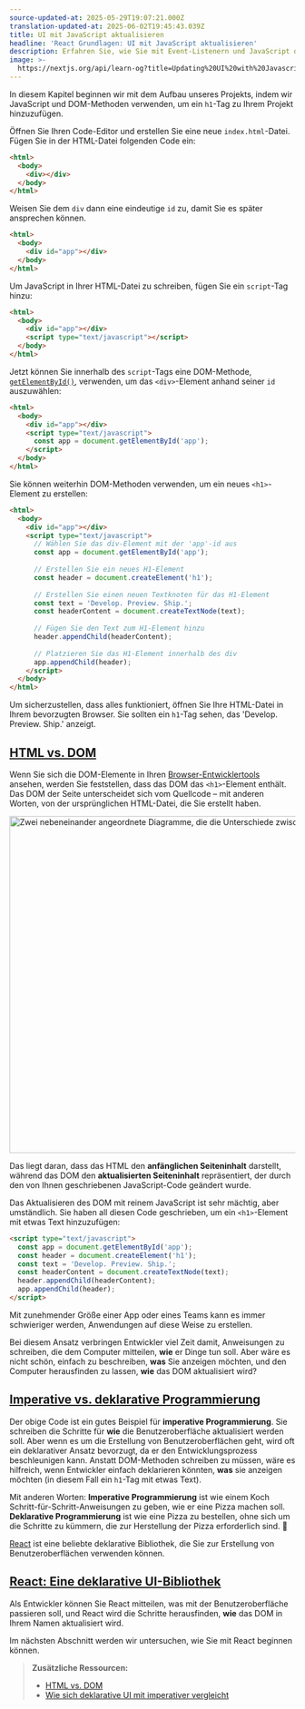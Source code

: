 ```yaml
---
source-updated-at: 2025-05-29T19:07:21.000Z
translation-updated-at: 2025-06-02T19:45:43.039Z
title: UI mit JavaScript aktualisieren
headline: 'React Grundlagen: UI mit JavaScript aktualisieren'
description: Erfahren Sie, wie Sie mit Event-Listenern und JavaScript die Benutzeroberfläche aktualisieren können.
image: >-
  https://nextjs.org/api/learn-og?title=Updating%20UI%20with%20Javascript&amp;chapter=3
---
```


In diesem Kapitel beginnen wir mit dem Aufbau unseres Projekts, indem wir JavaScript und DOM-Methoden verwenden, um ein `h1`-Tag zu Ihrem Projekt hinzuzufügen.

Öffnen Sie Ihren Code-Editor und erstellen Sie eine neue `index.html`-Datei. Fügen Sie in der HTML-Datei folgenden Code ein:

```html {1,2,3,4,5} filename="index.html"
<html>
  <body>
    <div></div>
  </body>
</html>
```

Weisen Sie dem `div` dann eine eindeutige `id` zu, damit Sie es später ansprechen können.

```html {3} filename="index.html"
<html>
  <body>
    <div id="app"></div>
  </body>
</html>
```

Um JavaScript in Ihrer HTML-Datei zu schreiben, fügen Sie ein `script`-Tag hinzu:

```html {4} filename="index.html"
<html>
  <body>
    <div id="app"></div>
    <script type="text/javascript"></script>
  </body>
</html>
```

Jetzt können Sie innerhalb des `script`-Tags eine DOM-Methode, [`getElementById()`](https://developer.mozilla.org/en-US/docs/Web/API/Document/getElementById), verwenden, um das `<div>`-Element anhand seiner `id` auszuwählen:

```html {5} filename="index.html"
<html>
  <body>
    <div id="app"></div>
    <script type="text/javascript">
      const app = document.getElementById('app');
    </script>
  </body>
</html>
```

Sie können weiterhin DOM-Methoden verwenden, um ein neues `<h1>`-Element zu erstellen:

```html {6,9,12,13,16,19} filename="index.html"
<html>
  <body>
    <div id="app"></div>
    <script type="text/javascript">
      // Wählen Sie das div-Element mit der 'app'-id aus
      const app = document.getElementById('app');
 
      // Erstellen Sie ein neues H1-Element
      const header = document.createElement('h1');
 
      // Erstellen Sie einen neuen Textknoten für das H1-Element
      const text = 'Develop. Preview. Ship.';
      const headerContent = document.createTextNode(text);
 
      // Fügen Sie den Text zum H1-Element hinzu
      header.appendChild(headerContent);
 
      // Platzieren Sie das H1-Element innerhalb des div
      app.appendChild(header);
    </script>
  </body>
</html>
```

Um sicherzustellen, dass alles funktioniert, öffnen Sie Ihre HTML-Datei in Ihrem bevorzugten Browser. Sie sollten ein `h1`-Tag sehen, das 'Develop. Preview. Ship.' anzeigt.

[HTML vs. DOM](#html-vs-the-dom)
------------------------------------

Wenn Sie sich die DOM-Elemente in Ihren [Browser-Entwicklertools](https://developer.mozilla.org/docs/Learn/Common_questions/Tools_and_setup/What_are_browser_developer_tools) ansehen, werden Sie feststellen, dass das DOM das `<h1>`-Element enthält. Das DOM der Seite unterscheidet sich vom Quellcode – mit anderen Worten, von der ursprünglichen HTML-Datei, die Sie erstellt haben.

<Image
  alt="Zwei nebeneinander angeordnete Diagramme, die die Unterschiede zwischen den gerenderten DOM-Elementen und dem Quellcode (HTML) zeigen"
  srcLight="https://h8DxKfmAPhn8O0p3.public.blob.vercel-storage.com/learn/light/learn-dom-and-source.png"
  srcDark="https://h8DxKfmAPhn8O0p3.public.blob.vercel-storage.com/learn/dark/learn-dom-and-source.png"
  width="1600"
  height="594"
/>

Das liegt daran, dass das HTML den **anfänglichen Seiteninhalt** darstellt, während das DOM den **aktualisierten Seiteninhalt** repräsentiert, der durch den von Ihnen geschriebenen JavaScript-Code geändert wurde.

Das Aktualisieren des DOM mit reinem JavaScript ist sehr mächtig, aber umständlich. Sie haben all diesen Code geschrieben, um ein `<h1>`-Element mit etwas Text hinzuzufügen:

```html filename="index.html"
<script type="text/javascript">
  const app = document.getElementById('app');
  const header = document.createElement('h1');
  const text = 'Develop. Preview. Ship.';
  const headerContent = document.createTextNode(text);
  header.appendChild(headerContent);
  app.appendChild(header);
</script>
```

Mit zunehmender Größe einer App oder eines Teams kann es immer schwieriger werden, Anwendungen auf diese Weise zu erstellen.

Bei diesem Ansatz verbringen Entwickler viel Zeit damit, Anweisungen zu schreiben, die dem Computer mitteilen, **wie** er Dinge tun soll. Aber wäre es nicht schön, einfach zu beschreiben, **was** Sie anzeigen möchten, und den Computer herausfinden zu lassen, **wie** das DOM aktualisiert wird?

[Imperative vs. deklarative Programmierung](#imperative-vs-declarative-programming)
--------------------------------------------------------------------------------

Der obige Code ist ein gutes Beispiel für **imperative Programmierung**. Sie schreiben die Schritte für **wie** die Benutzeroberfläche aktualisiert werden soll. Aber wenn es um die Erstellung von Benutzeroberflächen geht, wird oft ein deklarativer Ansatz bevorzugt, da er den Entwicklungsprozess beschleunigen kann. Anstatt DOM-Methoden schreiben zu müssen, wäre es hilfreich, wenn Entwickler einfach deklarieren könnten, **was** sie anzeigen möchten (in diesem Fall ein `h1`-Tag mit etwas Text).

Mit anderen Worten: **Imperative Programmierung** ist wie einem Koch Schritt-für-Schritt-Anweisungen zu geben, wie er eine Pizza machen soll. **Deklarative Programmierung** ist wie eine Pizza zu bestellen, ohne sich um die Schritte zu kümmern, die zur Herstellung der Pizza erforderlich sind. 🍕

[React](https://react.dev/) ist eine beliebte deklarative Bibliothek, die Sie zur Erstellung von Benutzeroberflächen verwenden können.

[React: Eine deklarative UI-Bibliothek](#react-a-declarative-ui-library)
------------------------------------------------------------------

Als Entwickler können Sie React mitteilen, was mit der Benutzeroberfläche passieren soll, und React wird die Schritte herausfinden, **wie** das DOM in Ihrem Namen aktualisiert wird.

Im nächsten Abschnitt werden wir untersuchen, wie Sie mit React beginnen können.

> **Zusätzliche Ressourcen:**
> 
> *   [HTML vs. DOM](https://developer.chrome.com/docs/devtools/dom/#appendix)
> *   [Wie sich deklarative UI mit imperativer vergleicht](https://react.dev/learn/reacting-to-input-with-state#how-declarative-ui-compares-to-imperative)